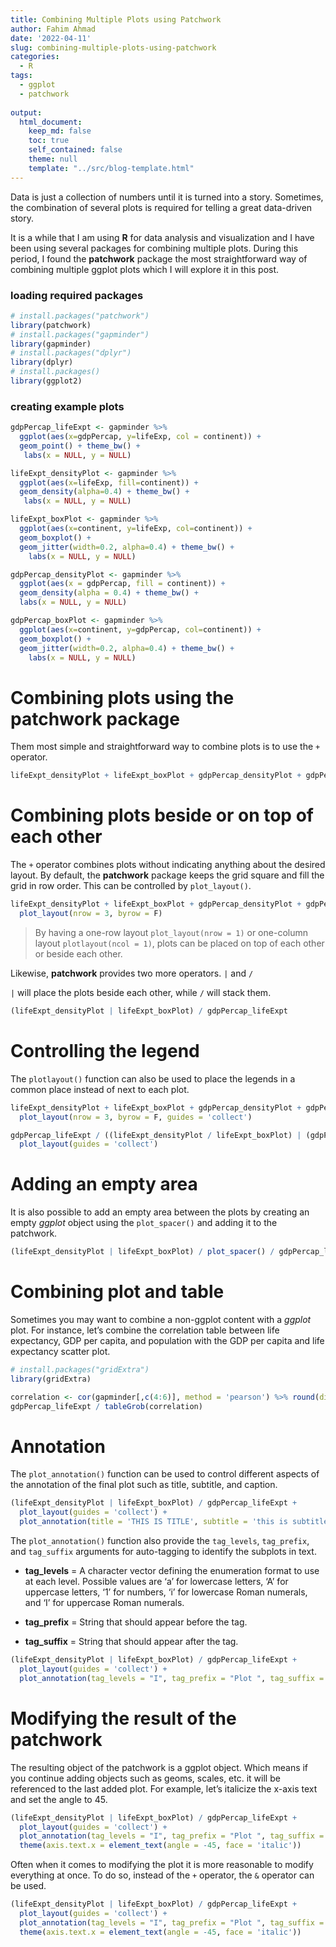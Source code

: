 ```yaml
---
title: Combining Multiple Plots using Patchwork
author: Fahim Ahmad
date: '2022-04-11'
slug: combining-multiple-plots-using-patchwork
categories:
  - R
tags:
  - ggplot
  - patchwork
  
output:
  html_document:
    keep_md: false
    toc: true
    self_contained: false
    theme: null
    template: "../src/blog-template.html"
---
```


Data is just a collection of numbers until it is turned into a story. Sometimes, the combination of several plots is required for telling a great data-driven story. 

It is a while that I am using **R** for data analysis and visualization and I have been using several packages for combining multiple plots. During this period, I found the **patchwork** package the most straightforward way of combining multiple ggplot plots which I will explore it in this post.

### loading required packages

```r
# install.packages("patchwork")
library(patchwork)
# install.packages("gapminder")
library(gapminder)
# install.packages("dplyr")
library(dplyr)
# install.packages()
library(ggplot2)
```

### creating example plots

```r
gdpPercap_lifeExpt <- gapminder %>% 
  ggplot(aes(x=gdpPercap, y=lifeExp, col = continent)) +
  geom_point() + theme_bw() +
   labs(x = NULL, y = NULL)

lifeExpt_densityPlot <- gapminder %>%
  ggplot(aes(x=lifeExp, fill=continent)) +
  geom_density(alpha=0.4) + theme_bw() +
   labs(x = NULL, y = NULL)

lifeExpt_boxPlot <- gapminder %>% 
  ggplot(aes(x=continent, y=lifeExp, col=continent)) +
  geom_boxplot() +
  geom_jitter(width=0.2, alpha=0.4) + theme_bw() +
    labs(x = NULL, y = NULL)

gdpPercap_densityPlot <- gapminder %>%
  ggplot(aes(x = gdpPercap, fill = continent)) +
  geom_density(alpha = 0.4) + theme_bw() +
  labs(x = NULL, y = NULL)

gdpPercap_boxPlot <- gapminder %>% 
  ggplot(aes(x=continent, y=gdpPercap, col=continent)) +
  geom_boxplot() +
  geom_jitter(width=0.2, alpha=0.4) + theme_bw() +
    labs(x = NULL, y = NULL)
```

# Combining plots using the patchwork package

Them most simple and straightforward way to combine plots is to use the `+` operator.

```r
lifeExpt_densityPlot + lifeExpt_boxPlot + gdpPercap_densityPlot + gdpPercap_boxPlot
```

# Combining plots beside or on top of each other

The `+` operator combines plots without indicating anything about the desired layout. By default, the **patchwork** package keeps the grid square and fill the grid in row order. This can be controlled by  `plot_layout()`.

```r
lifeExpt_densityPlot + lifeExpt_boxPlot + gdpPercap_densityPlot + gdpPercap_boxPlot +
  plot_layout(nrow = 3, byrow = F)
```

> By having a one-row layout `plot_layout(nrow = 1)` or one-column layout `plotlayout(ncol = 1)`, plots can be placed on top of each other or beside each other.


Likewise, **patchwork** provides two more operators. `|` and `/`

`|` will place the plots beside each other, while `/` will stack them.


```r
(lifeExpt_densityPlot | lifeExpt_boxPlot) / gdpPercap_lifeExpt
```

# Controlling the legend

The `plotlayout()` function can also be used to place the legends in a common place instead of next to each plot.

```r
lifeExpt_densityPlot + lifeExpt_boxPlot + gdpPercap_densityPlot + gdpPercap_boxPlot +
  plot_layout(nrow = 3, byrow = F, guides = 'collect')
```

```r
gdpPercap_lifeExpt / ((lifeExpt_densityPlot / lifeExpt_boxPlot) | (gdpPercap_densityPlot / gdpPercap_boxPlot)) +
  plot_layout(guides = 'collect')
```

# Adding an empty area

It is also possible to add an empty area between the plots by creating an empty *ggplot* object using the `plot_spacer()` and adding it to the patchwork.

```r
(lifeExpt_densityPlot | lifeExpt_boxPlot) / plot_spacer() / gdpPercap_lifeExpt
```

# Combining plot and table

Sometimes you may want to combine a non-ggplot content with a *ggplot* plot. For instance, let's combine the correlation table between life expectancy, GDP per capita, and population with the GDP per capita and life expectancy scatter plot.

```r
# install.packages("gridExtra")
library(gridExtra)

correlation <- cor(gapminder[,c(4:6)], method = 'pearson') %>% round(digits = 3)
gdpPercap_lifeExpt / tableGrob(correlation)
```


# Annotation

The `plot_annotation()` function can be used to control different aspects of the annotation of the final plot such as title, subtitle, and caption.

```r
(lifeExpt_densityPlot | lifeExpt_boxPlot) / gdpPercap_lifeExpt + 
  plot_layout(guides = 'collect') +
  plot_annotation(title = 'THIS IS TITLE', subtitle = 'this is subtitle')
```

The `plot_annotation()` function also provide the `tag_levels`, `tag_prefix`, and `tag_suffix` arguments for auto-tagging to identify the subplots in text.

- **tag_levels** = A character vector defining the enumeration format to use at each level. Possible values are 'a' for lowercase letters, 'A' for uppercase letters, '1' for numbers, 'i' for lowercase Roman numerals, and 'I' for uppercase Roman numerals.

- **tag_prefix** = String that should appear before the tag.

- **tag_suffix** = String that should appear after the tag.

```r
(lifeExpt_densityPlot | lifeExpt_boxPlot) / gdpPercap_lifeExpt +
  plot_layout(guides = 'collect') +
  plot_annotation(tag_levels = "I", tag_prefix = "Plot ", tag_suffix = " :")
```


# Modifying the result of the patchwork

The resulting object of the patchwork is a ggplot object. Which means if you continue adding objects such as geoms, scales, etc. it will be referenced to the last added plot. For example, let's italicize the x-axis text and set the angle to 45.

```r
(lifeExpt_densityPlot | lifeExpt_boxPlot) / gdpPercap_lifeExpt +
  plot_layout(guides = 'collect') +
  plot_annotation(tag_levels = "I", tag_prefix = "Plot ", tag_suffix = " :") +
  theme(axis.text.x = element_text(angle = -45, face = 'italic'))
```

Often when it comes to modifying the plot it is more reasonable to modify everything at once. To do so, instead of the `+` operator, the `&` operator can be used.

```r
(lifeExpt_densityPlot | lifeExpt_boxPlot) / gdpPercap_lifeExpt +
  plot_layout(guides = 'collect') +
  plot_annotation(tag_levels = "I", tag_prefix = "Plot ", tag_suffix = " :") &
  theme(axis.text.x = element_text(angle = -45, face = 'italic'))
```

